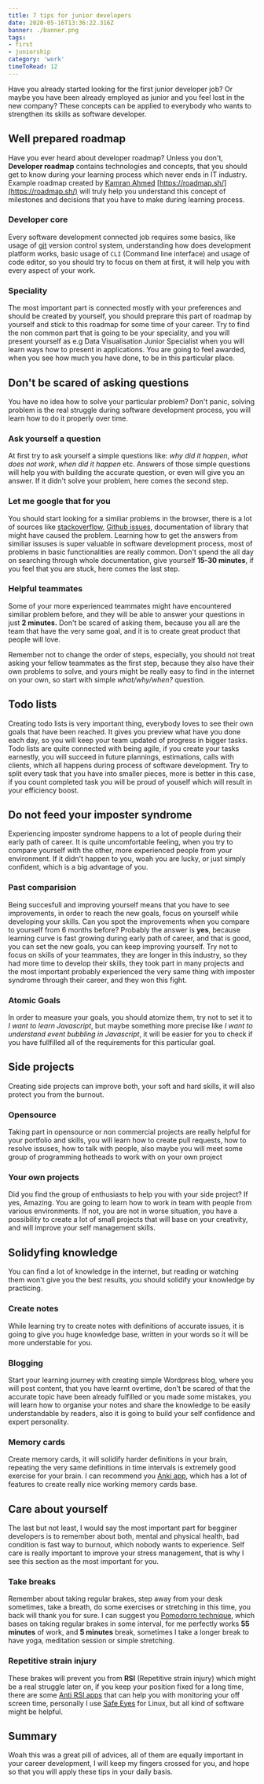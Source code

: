 ```yaml
---
title: 7 tips for junior developers
date: 2020-05-16T13:36:22.316Z
banner: ./banner.png
tags: 
- first
- juniorship
category: 'work'
timeToRead: 12
---
```



Have you already started looking for the first junior developer job?
Or maybe you have been already employed as junior and you feel lost in the new company?
These concepts can be applied to everybody who wants to strengthen its skills as software developer.

<!-- 1 -->
## Well prepared roadmap

Have you ever heard about developer roadmap?
Unless you don't, **Developer roadmap** contains technologies and concepts, that you should get to know during your learning process which never ends in IT industry.
Example roadmap created by [Kamran Ahmed](https://twitter.com/kamranahmedse) [https://roadmap.sh/](https://roadmap.sh/) will truly help you understand this concept of milestones and decisions that you have to make during learning process.

<!-- 1.1 -->
### Developer core

Every software development connected job requires some basics, like usage of [git](https://git-scm.com/) version control system, understanding how does development platform works, basic usage of `CLI` (Command line interface) and usage of code editor, so you should try to focus on them at first, it will help you with every aspect of your work.

<!-- 1.2 -->
### Speciality

The most important part is connected mostly with your preferences and should be created by yourself, you should preprare this part of roadmap by yourself and stick to this roadmap for some time of your career.
Try to find the non common part that is going to be your speciality, and you will present yourself as e.g Data Visualisation Junior Specialist when you will learn ways how to present in applications.
You are going to feel awarded, when you see how much you have done, to be in this particular place.

<!-- 2 -->
## Don't be scared of asking questions

You have no idea how to solve your particular problem? Don't panic, solving problem is the real struggle during software development process, you will learn how to do it properly over time.

<!-- 2.1 -->
### Ask yourself a question

At first try to ask yourself a simple questions like: *why did it happen*, *what does not work*, *when did it happen* etc. Answers of those simple questions will help you with building the accurate question, or even will give you an answer. If it didn't solve your problem, here comes the second step.

<!-- 2.2 -->
### Let me google that for you

You should start looking for a similiar problems in the browser, there is a lot of sources like [stackoverflow](https://stackoverflow.com/), [Github issues](https://github.com/issues), documentation of library that might have caused the problem. Learning how to get the answers from similiar issuses is super valuable in software development process, most of problems in basic functionalities are really common. Don't spend the all day on searching through whole documentation, give yourself **15-30 minutes**, if you feel that you are stuck, here comes the last step.

<!-- 2.3 -->
### Helpful teammates

Some of your more experienced teammates might have encountered similiar problem before, and they will be able to answer your questions in just **2 minutes.** Don't be scared of asking them, because you all are the team that have the very same goal, and it is to create great product that people will love.

Remember not to change the order of steps, especially, you should not treat asking your fellow teammates as the first step, because they also have their own problems to solve, and yours might be really easy to find in the internet on your own, so start with simple *what/why/when?* question.

<!-- 3 -->
## Todo lists

Creating todo lists is very important thing, everybody loves to see their own goals that have been reached.
It gives you preview what have you done each day, so you will keep your team updated of progress in bigger tasks.
Todo lists are quite connected with being agile, if you create your tasks earnestly, you will succeed in future plannings, estimations, calls with clients, which all happens during process of software development.
Try to split every task that you have into smaller pieces, more is better in this case, if you count completed task you will be proud of youself which will result in your efficiency boost.

<!-- 4 -->
## Do not feed your imposter syndrome

Experiencing imposter syndrome happens to a lot of people during their early path of career. It is quite uncomfortable feeling, when you try to compare yourself with the other, more experienced people from your environment. If it didn't happen to you, woah you are lucky, or just simply confident, which is a big advantage of you.

<!-- 4.1 -->
### Past comparision

Being succesfull and improving yourself means that you have to see improvements, in order to reach the new goals, focus on yourself while developing your skills.
Can you spot the improvements when you compare to yourself from 6 months before? Probably the answer is **yes**, because learning curve is fast growing during early path of career, and that is good, you can set the new goals, you can keep improving yourself. Try not to focus on skills of your teammates, they are longer in this industry, so they had more time to develop their skills, they took part in many projects and the most important probably experienced the very same thing with imposter syndrome through their career, and they won this fight.

<!-- 4.2 -->
### Atomic Goals

In order to measure your goals, you should atomize them, try not to set it to *I want to learn Javascript*, but maybe something more precise like *I want to understand event bubbling in Javascript*, it will be easier for you to check if you have fullfilled all of the requirements for this particular goal.

<!-- 5 -->
## Side projects

Creating side projects can improve both, your soft and hard skills, it will also protect you from the burnout.

<!-- 5.1 -->
### Opensource

Taking part in opensource or non commercial projects are really helpful for your portfolio and skills, you will learn how to create pull requests, how to resolve issuses, how to talk with people, also maybe you will meet some group of programming hotheads to work with on your own project

<!-- 5.2 -->
### Your own projects

Did you find the group of enthusiasts to help you with your side project? If yes, Amazing. You are going to learn how to work in team with people from various environments. If not, you are not in worse situation, you have a possibility to create a lot of small projects that will base on your creativity, and will improve your self management skills.

<!-- 6 -->
## Solidyfing knowledge

You can find a lot of knowledge in the internet, but reading or watching them won't give you the best results, you should solidify your knowledge by practicing.

<!-- 6.1 -->
### Create notes

While learning try to create notes with definitions of accurate issues, it is going to give you huge knowledge base, written in your words so it will be more understable for you.

<!-- 6.2 -->
### Blogging

Start your learning journey with creating simple Wordpress blog, where you will post content, that you have learnt overtime, don't be scared of that the accurate topic have been already fulfilled or you made some mistakes, you will learn how to organise your notes and share the knowledge to be easily understandable by readers, also it is going to build your self confidence and expert personality.

<!-- 6.3 -->
### Memory cards

Create memory cards, it will solidify harder definitions in your brain, repeating the very same definitions in time intervals is extremely good exercise for your brain. I can recommend you [Anki app](https://apps.ankiweb.net/), which has a lot of features to create really nice working memory cards base.

<!-- 7 -->
## Care about yourself

The last but not least, I would say the most important part for begginer developers is to remember about both, mental and physical health, bad condition is fast way to burnout, which nobody wants to experience. Self care is really important to improve your stress management, that is why I see this section as the most important for you.

<!-- 7.1 -->
### Take breaks

Remember about taking regular brakes, step away from your desk sometimes, take a breath, do some exercises or stretching in this time, you back will thank you for sure. I can suggest you [Pomodorro technique](https://francescocirillo.com/pages/pomodoro-technique), which bases on taking regular brakes in some interval, for me perfectly works **55 minutes** of work, and **5 minutes** break, sometimes I take a longer break to have yoga, meditation session or simple stretching.

<!-- 7.2 -->
### Repetitive strain injury

These brakes will prevent you from **RSI** (Repetitive strain injury) which might be a real struggle later on, if you keep your position fixed for a long time, there are some [Anti RSI apps](https://en.wikipedia.org/wiki/List_of_repetitive_strain_injury_software) that can help you with monitoring your off screen time, personally I use [Safe Eyes](https://slgobinath.github.io/SafeEyes/) for Linux, but all kind of software might be helpful.

## Summary

Woah this was a great pill of advices, all of them are equally important in your career development, I will keep my fingers crossed for you, and hope so that you will apply these tips in your daily basis.
